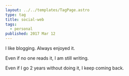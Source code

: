 ```yaml
---
layout: ../../templates/TagPage.astro
type: tag
title: social-web
tags:
  - personal
published: 2017 Mar 12
---
```


I like blogging. Always enjoyed it.

Even if no one reads it, I am still writing.

Even if I go 2 years without doing it, I keep coming back.
